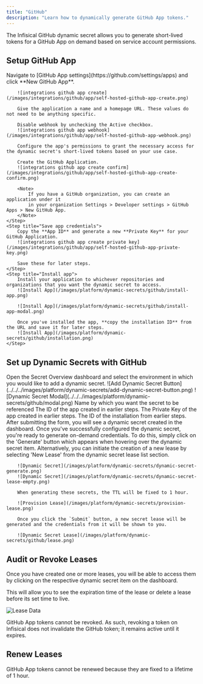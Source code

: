 ```yaml
---
title: "GitHub"
description: "Learn how to dynamically generate GitHub App tokens."
---
```


The Infisical GitHub dynamic secret allows you to generate short-lived tokens for a GitHub App on demand based on service account permissions.

## Setup GitHub App

<Steps>
    <Step title="Create an application on GitHub">
        Navigate to [GitHub App settings](https://github.com/settings/apps) and click **New GitHub App**.

        ![integrations github app create](/images/integrations/github/app/self-hosted-github-app-create.png)

        Give the application a name and a homepage URL. These values do not need to be anything specific.

        Disable webhook by unchecking the Active checkbox.
        ![integrations github app webhook](/images/integrations/github/app/self-hosted-github-app-webhook.png)

        Configure the app's permissions to grant the necessary access for the dynamic secret's short-lived tokens based on your use case.

        Create the GitHub Application.
        ![integrations github app create confirm](/images/integrations/github/app/self-hosted-github-app-create-confirm.png)

        <Note>
            If you have a GitHub organization, you can create an application under it
            in your organization Settings > Developer settings > GitHub Apps > New GitHub App.
        </Note>
    </Step>
    <Step title="Save app credentials">
        Copy the **App ID** and generate a new **Private Key** for your GitHub Application.
        ![integrations github app create private key](/images/integrations/github/app/self-hosted-github-app-private-key.png)

        Save these for later steps.
    </Step>
    <Step title="Install app">
        Install your application to whichever repositories and organizations that you want the dynamic secret to access.
        ![Install App](/images/platform/dynamic-secrets/github/install-app.png)

        ![Install App](/images/platform/dynamic-secrets/github/install-app-modal.png)

        Once you've installed the app, **copy the installation ID** from the URL and save it for later steps.
        ![Install App](/images/platform/dynamic-secrets/github/installation.png)
    </Step>
</Steps>

## Set up Dynamic Secrets with GitHub

<Steps>
  <Step title="Open Secret Overview Dashboard">
	Open the Secret Overview dashboard and select the environment in which you would like to add a dynamic secret.
  </Step>
  <Step title="Click on the 'Add Dynamic Secret' button">
	![Add Dynamic Secret Button](../../../images/platform/dynamic-secrets/add-dynamic-secret-button.png)
  </Step>
  <Step title="Select 'GitHub'">
	![Dynamic Secret Modal](../../../images/platform/dynamic-secrets/github/modal.png)
  </Step>
  <Step title="Provide the inputs for dynamic secret parameters">
    	<ParamField path="Secret Name" type="string" required>
    		Name by which you want the secret to be referenced
    	</ParamField>
    	<ParamField path="App ID" type="string" required>
       		The ID of the app created in earlier steps.
    	</ParamField>
    	<ParamField path="App Private Key PEM" type="string" required>
       		The Private Key of the app created in earlier steps.
    	</ParamField>
    	<ParamField path="Installation ID" type="string" required>
       		The ID of the installation from earlier steps.
    	</ParamField>
  </Step>
  <Step title="Click `Submit`">
      After submitting the form, you will see a dynamic secret created in the dashboard.
  </Step>

  <Step title="Generate dynamic secrets">
    	Once you've successfully configured the dynamic secret, you're ready to generate on-demand credentials.
    	To do this, simply click on the 'Generate' button which appears when hovering over the dynamic secret item.
    	Alternatively, you can initiate the creation of a new lease by selecting 'New Lease' from the dynamic secret lease list section.

    	![Dynamic Secret](/images/platform/dynamic-secrets/dynamic-secret-generate.png)
    	![Dynamic Secret](/images/platform/dynamic-secrets/dynamic-secret-lease-empty.png)

    	When generating these secrets, the TTL will be fixed to 1 hour.

    	![Provision Lease](/images/platform/dynamic-secrets/provision-lease.png)

    	Once you click the `Submit` button, a new secret lease will be generated and the credentials from it will be shown to you.

    	![Dynamic Secret Lease](/images/platform/dynamic-secrets/github/lease.png)
  </Step>
</Steps>

## Audit or Revoke Leases

Once you have created one or more leases, you will be able to access them by clicking on the respective dynamic secret item on the dashboard.

This will allow you to see the expiration time of the lease or delete a lease before its set time to live.

![Lease Data](/images/platform/dynamic-secrets/lease-data.png)

<Warning>
    GitHub App tokens cannot be revoked. As such, revoking a token on Infisical does not invalidate the GitHub token; it remains active until it expires.
</Warning>

## Renew Leases

<Note>
    GitHub App tokens cannot be renewed because they are fixed to a lifetime of 1 hour.
</Note>

